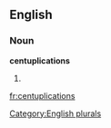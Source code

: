 
==English==

===Noun===
'''centuplications'''

# {{plural of|[[centuplication]]}}

[[Category:English plurals]]

[[fr:centuplications]]